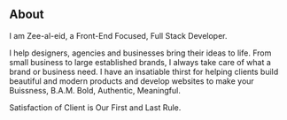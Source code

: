 ## About

I am Zee-al-eid, a Front-End Focused, Full Stack Developer.

I help designers, agencies and businesses bring their ideas to life. From small business to large established brands, I always take care of what a brand or business need. I have an insatiable thirst for helping clients build beautiful and modern products and develop websites to make your Buissness,
B.A.M. Bold, Authentic, Meaningful.

Satisfaction of Client is Our First and Last Rule.
